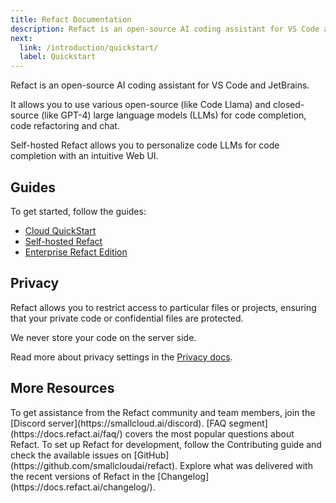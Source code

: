 ```yaml
---
title: Refact Documentation
description: Refact is an open-source AI coding assistant for VS Code and JetBrains.
next:
  link: /introduction/quickstart/
  label: Quickstart
---
```


Refact is an open-source AI coding assistant for VS Code and JetBrains. 

It allows you to use various open-source (like Code Llama) and closed-source (like GPT-4) large language models (LLMs) for code completion, code refactoring and chat. 

Self-hosted Refact allows you to personalize code LLMs for code completion with an intuitive Web UI. 

## Guides
To get started, follow the guides:
- [Cloud QuickStart](https://docs.refact.ai/introduction/quickstart/)
- [Self-hosted Refact](https://docs.refact.ai/guides/self-hosted/)
- [Enterprise Refact Edition](https://docs.refact.ai/guides/enterprise/)

## Privacy
Refact allows you to restrict access to particular files or projects, ensuring that your private code or confidential files are protected. 

We never store your code on the server side.

Read more about privacy settings in the [Privacy docs](https://docs.refact.ai/privacy/).



## More Resources

<CardGrid>
	<Card title="Discord server" icon="pencil">
		To get assistance from the Refact community and team members, join the [Discord server](https://smallcloud.ai/discord).
	</Card>
	<Card title="FAQ" icon="magnifier">
		[FAQ segment](https://docs.refact.ai/faq/) covers the most popular questions about Refact.
	</Card>
	<Card title="Contributing" icon="rocket">
		To set up Refact for development, follow the Contributing guide and check the available issues on [GitHub](https://github.com/smallcloudai/refact).
	</Card>
	<Card title="Changelog" icon="setting">
		Explore what was delivered with the recent versions of Refact in the [Changelog](https://docs.refact.ai/changelog/).
	</Card>
</CardGrid>
